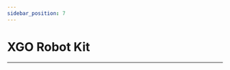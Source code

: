 ```yaml
---
sidebar_position: 7
---
```


# XGO Robot Kit
---

<cardbox>
  <card
    href="./xgo-robot-kit/"
    title="XGO Robot Kit V1"
    description="XGO 是一款专为青少年人工智能教育而设计的仿生四足机器狗套装，XGO 拥有12个自由度，可以像真实的宠物狗一样实现全向移动与花式造型表演，让孩子们可以与它玩耍的过程中学习机械、电子、编程和AI，为适应未来人工智能生活打下基础。"
    img={'https://wiki-media-ef.oss-cn-hongkong.aliyuncs.com/docs/microbit/robot/xgo-robot-kit/images/xgo-robot-kit-icon.png'}
  />
  <card
    href="./xgo-robot-kit-v2/"
    title="XGO Robot Kit V2"
    description="XGO Robot Kit V2 是一款具有十五自由度桌面级 Al 四足机器狗。结合仿生学与人工智能，使它在保持小巧机身的同时具备强大功能。XGO Robot Kit V2 背部搭载机械臂和末端夹爪，可以灵活的夹取、携带物品。同时它搭配 XGO Adapter 扩展板，具备 GPIO 接口和 IIC 接口，满足您更多的创新应用。XGO Robot Kit V2 采用2.3KG.CM 总线串口舵机作为关节，可实现全向移动、六维姿态控制、姿态稳定、多种运动步态和夹持任务，内部搭载IMU、关节位置传感器和电流传感器反馈自身姿态和关节转角与力矩，用于内部算法和二次开发.XGO Robot Kit V2 支持图形化编程和 Python 代码编程。这使它成为学习、教学和研究的理想机器狗。"
    img={'https://wiki-media-ef.oss-cn-hongkong.aliyuncs.com/docs/microbit/robot/xgo-robot-kit-v2/images/xgo-robot-kit-v2-icon.png'}
  />
  <card
    href="./xgo-rider-kit/"
    title="XGO Rider Kit"
    description="micro:bit XGO Rider 是一款专为教育和娱乐设计的可编程双足机器人。它采用 4.5KG.CM 全金属磁编码总线串口舵机作为关节，搭配 FOC 轮毂一体化电机作为驱动，能够实现 360° 全方位的灵活移动、稳定的姿态控制和多种复杂动作。内部搭载的 IMU 传感器确保了机器人在面对不同地形时的适应性和稳定性。micro:bit XGO Rider 支持 MakeCode 图形化编程，并开放了底层串口协议以及 Python 接口，便于用户进行二次开发。通过 XGO 手机 APP，用户可以轻松通过蓝牙遥控 XGO Rider，探索无限可能，是探索编程与机器人技术的理想伙伴。"
    img={'https://wiki-media-ef.oss-cn-hongkong.aliyuncs.com/docs/microbit/robot/xgo-rider-kit/images/xgo-rider-kit-icon.png'}
  />
</cardbox>
